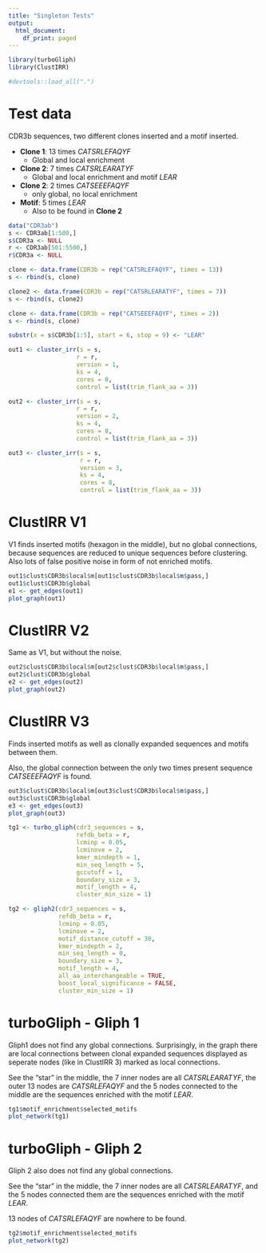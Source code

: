 ```yaml
---
title: "Singleton Tests"
output:
  html_document:
    df_print: paged
---
```


```r
library(turboGliph)
library(ClustIRR)
```

```r
#devtools::load_all(".")
```

# Test data

CDR3b sequences, two different clones inserted and a motif inserted.

* **Clone 1**: 13 times *CATSRLEFAQYF* 
  * Global and local enrichment
* **Clone 2**: 7 times *CATSRLEARATYF* 
  * Global and local enrichment and motif *LEAR*
* **Clone 2**: 2 times *CATSEEEFAQYF* 
  * only global, no local enrichment
* **Motif**: 5 times *LEAR* 
  * Also to be found in **Clone 2**

```r
data("CDR3ab")
s <- CDR3ab[1:500,]
s$CDR3a <- NULL
r <- CDR3ab[501:5500,]
r$CDR3a <- NULL
```

```r
clone <- data.frame(CDR3b = rep("CATSRLEFAQYF", times = 13))
s <- rbind(s, clone)
```

```r
clone2 <- data.frame(CDR3b = rep("CATSRLEARATYF", times = 7))
s <- rbind(s, clone2)
```

```r
clone <- data.frame(CDR3b = rep("CATSEEEFAQYF", times = 2))
s <- rbind(s, clone)
```

```r
substr(x = s$CDR3b[1:5], start = 6, stop = 9) <- "LEAR"
```


```r
out1 <- cluster_irr(s = s,
                   r = r,
                   version = 1,
                   ks = 4,
                   cores = 8,
                   control = list(trim_flank_aa = 3))
```

```r
out2 <- cluster_irr(s = s,
                   r = r,
                   version = 2,
                   ks = 4,
                   cores = 8,
                   control = list(trim_flank_aa = 3))
```


```r
out3 <- cluster_irr(s = s,  
                    r = r,
                    version = 3,
                    ks = 4,
                    cores = 8,
                    control = list(trim_flank_aa = 3))
```

# ClustIRR V1

V1 finds inserted motifs (hexagon in the middle), but no global connections, 
because sequences are reduced to unique sequences before clustering. 
Also lots of false positive noise in form of not enriched motifs.

```r
out1$clust$CDR3b$local$m[out1$clust$CDR3b$local$m$pass,]
out1$clust$CDR3b$global
e1 <- get_edges(out1)
plot_graph(out1)

```

# ClustIRR V2

Same as V1, but without the noise.

```r
out2$clust$CDR3b$local$m[out2$clust$CDR3b$local$m$pass,]
out2$clust$CDR3b$global
e2 <- get_edges(out2)
plot_graph(out2)

```

# ClustIRR V3

Finds inserted motifs as well as clonally expanded sequences and motifs 
between them.

Also, the global connection between the only two times present sequence 
*CATSEEEFAQYF* is found.

```r
out3$clust$CDR3b$local$m[out3$clust$CDR3b$local$m$pass,]
out3$clust$CDR3b$global
e3 <- get_edges(out3)
plot_graph(out3)

```




```r
tg1 <- turbo_gliph(cdr3_sequences = s,
                   refdb_beta = r,
                   lcminp = 0.05,
                   lcminove = 2,
                   kmer_mindepth = 1,
                   min_seq_length = 5,
                   gccutoff = 1,
                   boundary_size = 3,
                   motif_length = 4,
                   cluster_min_size = 1)
```

```r
tg2 <- gliph2(cdr3_sequences = s,
              refdb_beta = r,
              lcminp = 0.05,
              lcminove = 2,
              motif_distance_cutoff = 30,
              kmer_mindepth = 2,
              min_seq_length = 0,
              boundary_size = 3,
              motif_length = 4,
              all_aa_interchangeable = TRUE,
              boost_local_significance = FALSE,
              cluster_min_size = 1)
```

# turboGliph - Gliph 1

Gliph1 does not find any global connections. Surprisingly, in the graph 
there are local connections between clonal expanded sequences displayed as 
seperate nodes (like in ClustIRR 3) marked as local connections.

See the "star" in the middle, the 7 inner nodes are all *CATSRLEARATYF*,
the outer 13 nodes are *CATSRLEFAQYF* and the 5 nodes connected to the middle 
are the sequences enriched with the motif *LEAR*. 

```r
tg1$motif_enrichment$selected_motifs
plot_network(tg1)
```

# turboGliph - Gliph 2

Gliph 2 also does not find any global connections.

See the "star" in the middle, the 7 inner nodes are all *CATSRLEARATYF*, and 
the 5 nodes connected them are the sequences enriched with the motif *LEAR*.

13 nodes of *CATSRLEFAQYF* are nowhere to be found.

```r
tg2$motif_enrichment$selected_motifs
plot_network(tg2)
```


